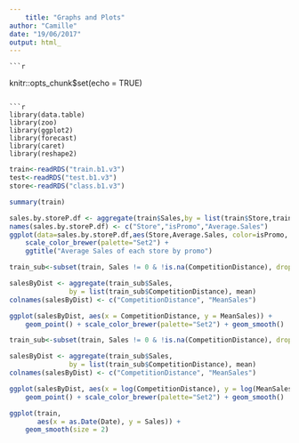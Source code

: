 ```yaml
---
    title: "Graphs and Plots"
author: "Camille"
date: "19/06/2017"
output: html_
---
```

    
    ```r
knitr::opts_chunk$set(echo = TRUE)
```

```r
library(data.table)
library(zoo)
library(ggplot2)
library(forecast)
library(caret)
library(reshape2) 
```

```r
train<-readRDS("train.b1.v3")
test<-readRDS("test.b1.v3")
store<-readRDS("class.b1.v3")

summary(train)
```

```r
sales.by.storeP.df <- aggregate(train$Sales,by = list(train$Store,train$Promo),mean)
names(sales.by.storeP.df) <- c("Store","isPromo","Average.Sales")
ggplot(data=sales.by.storeP.df,aes(Store,Average.Sales, color=isPromo, shape =isPromo)) + geom_point() +
    scale_color_brewer(palette="Set2") +
    ggtitle("Average Sales of each store by promo")

```
```r
train_sub<-subset(train, Sales != 0 & !is.na(CompetitionDistance), drop = TRUE)

salesByDist <- aggregate(train_sub$Sales, 
               by = list(train_sub$CompetitionDistance), mean)
colnames(salesByDist) <- c("CompetitionDistance", "MeanSales")

ggplot(salesByDist, aes(x = CompetitionDistance, y = MeanSales)) + 
    geom_point() + scale_color_brewer(palette="Set2") + geom_smooth()
```
```r
train_sub<-subset(train, Sales != 0 & !is.na(CompetitionDistance), drop = TRUE)

salesByDist <- aggregate(train_sub$Sales, 
               by = list(train_sub$CompetitionDistance), mean)
colnames(salesByDist) <- c("CompetitionDistance", "MeanSales")

ggplot(salesByDist, aes(x = log(CompetitionDistance), y = log(MeanSales))) + 
    geom_point() + scale_color_brewer(palette="Set2") + geom_smooth()
```

```r

ggplot(train, 
       aes(x = as.Date(Date), y = Sales)) +
    geom_smooth(size = 2)
```